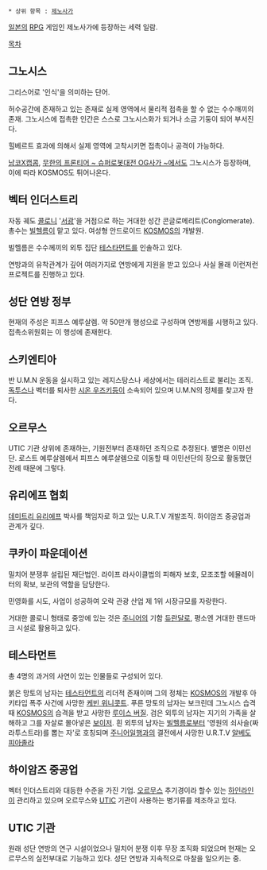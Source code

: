  * 상위 항목 : [[제노사가]]

[[일본]]의 [[RPG]] 게임인 제노사가에 등장하는 세력 일람.

[[목차]]

== 그노시스 ==
그리스어로 '인식'을 의미하는 단어.

허수공간에 존재하고 있는 존재로 실제 영역에서 물리적 접촉을 할 수 없는 수수깨끼의 존재.
그노시스에 접촉한 인간은 스스로 그노시스화가 되거나 소금 기둥이 되어 부서진다.

힐베르트 효과에 의해서 실제 영역에 고착시키면 접촉이나 공격이 가능하다.

[[남코X캡콤]], [[무한의 프론티어 ~ 슈퍼로봇대전 OG사가 ~]]에서도 그노시스가 등장하며, 이에 따라 KOSMOS도 튀어나온다.

== 벡터 인더스트리 ==
자동 궤도 [[콜로니]] '[[서광]]'을 거점으로 하는 거대한 성간 콘글로메리트(Conglomerate). 총수는 [[빌헬름]]이 맡고 있다. 여성형 안드로이드 [[KOSMOS]]의 개발원.

빌헬름은 수수께끼의 외투 집단 [[테스타먼트]]를 인솔하고 있다.

연방과의 유착관계가 깊어 여러가지로 연방에게 지원을 받고 있으나 사실 몰래 이런저런 프로젝트를 진행하고 있다.

== 성단 연방 정부 ==
현재의 주성은 피프스 예루살렘. 약 50만개 행성으로 구성하며 연방제를 시행하고 있다.
접촉소위원회는 이 행성에 존재한다.

== 스키엔티아 ==
반 U.M.N 운동을 실시하고 있는 레지스탕스나 세상에서는 테러리스트로 불리는 조직.
[[독투스]]나 벡터를 퇴사한 [[시온 우즈키]]등이 소속되어 있으며 U.M.N의 정체를 찾고자 한다.

== 오르무스 ==
UTIC 기관 상위에 존재하는, 기원전부터 존재하던 조직으로 추정된다.
별명은 이민선단. 로스트 예루살렘에서 피프스 예루살렘으로 이동할 때 이민선단의 장으로 활동했던 전례 때문에 그렇다.

== 유리에프 협회 ==
[[데미트리 유리에프]] 박사를 책임자로 하고 있는 U.R.T.V 개발조직. 하이암즈 중공업과 관계가 깊다.

== 쿠카이 파운데이션 ==
밀치어 분쟁후 설립된 재단법인. 라이프 라사이클법의 피해자 보호, 모조조할 에뮬레이터의 확보, 보관의 역할을 담당한다.

민영화를 시도, 사업이 성공하여 오락 관광 산업 제 1위 시장규모를 자랑한다.

거대한 콜로니 형태로 중앙에 있는 것은 [[주니어]]의 기함 [[듀란달]]로, 평소엔 거대한 랜드마크 시설로 활용하고 있다.

== 테스타먼트 ==
총 4명의 과거의 사연이 있는 인물들로 구성되어 있다.

붉은 망토의 남자는 [[테스타먼트]]의 리더적 존재이며 그의 정체는 [[KOSMOS]]의 개발후 아키타입 폭주 사건에 사망한 [[케빈 위니콧트]].
푸른 망토의 남자는 보크린데 그노시스 습격때 [[KOSMOS]]의 습격을 받고 사망한 [[루이스 버질]].
검은 외투의 남자는 지기의 가족을 살해하고 그를 자살로 몰아넣은 [[보이저]].
흰 외투의 남자는 [[빌헬름]]로부터 '영원의 쇠사슬(짜라투스트라)를 뽑는 자'로 호칭되며 [[주니어]]일행과의 결전에서 사망한 U.R.T.V [[알베도 피아졸라]]

== 하이암즈 중공업 ==
벡터 인더스트리와 대등한 수준을 가진 기업. [[오르무스]] 추기경이라 할수 있는
[[하인라인]]이 관리하고 있으며 오르무스와 [[UTIC]] 기관이 사용하는 병기류를 제조하고 있다.

== UTIC 기관 ==

원래 성단 연방의 연구 시설이었으나 밀치어 분쟁 이후 무장 조직화 되었으며 현재는 오르무스의 실전부대로 기능하고 있다. 성단 연방과 지속적으로 마찰을 일으키는 중.
